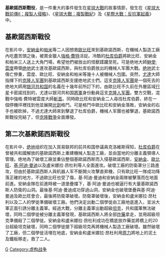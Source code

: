 {{noteTA
|G1=星球大戰
}}
{{unreferenced|time=2011-04-18T09:46:53+00:00}}
{{Infobox Military Conflict
|image=[[File:Turbotank.jpg|300px]]
|caption=複製人渦輪坦克
|conflict=基歐諾西斯戰役<br>（[[克隆戰爭|克隆戰爭]]一部份）
|date=22BBY
|place=基歐諾西斯
|result=[[克隆戰爭|克隆戰爭]]全面爆發
|combatant1=[[File:Galactic_Republic.svg|25px]] [[银河共和国|银河共和国]]<br>[[绝地|绝地]]議會
|combatant2=[[File:Confederacy_of_Independent_Systems.svg|25px]] [[貿易联邦|貿易联邦]]（CIS）
|commander1=[[歐比王·肯諾比|歐比王·肯諾比]]<br>[[達斯·維德|安納金·天行者]]<br>[[帕德美·艾米達拉|帕德美·艾米達拉]]<br>[[魅使·雲度|魅使·雲度]]<br>[[尤達|尤達]]<br>[[基·阿迪·曼迪|基·阿迪·曼迪]]<br>[[白卜庭|白卜庭]]<br>[[奇特·費司多|奇特·費司多]]
|commander2=[[達斯·西帝|達斯·西帝]]<br>[[杜库伯爵|杜库伯爵]]<br>[[強格·費特|強格·費特]]{{KIA}}<br>[[努特·岡雷|努特·岡雷]]總督
|strength1={{link-en|克隆人军團|Clone Troopers}}<br>[[绝地|绝地]]组织
|strength2=[[西斯|西斯]]組織<br>[[貿易联邦机器人军團|貿易联邦机器人军團]]
}}
'''基歐諾西斯戰役'''，是一件重大的事件發生在[[星球大戰|星球大戰]]的故事情節，發生在《[[星球大戰前傳II：複製人侵略|星球大戰前傳II：複製人侵略]]》、《[[星球大戰：複製戰紀|星球大戰：複製戰紀]]》及《[[星際大戰：反抗軍起義|星際大戰：反抗軍起義]]》中。

==基歐諾西斯戰役==
在影片中，[[達斯·維德|安納金]]和[[帕德美·艾米達拉|帕米]]等二人因想救[[歐比旺|歐比旺]]來到基歐諾西斯，在機械人製造工廠內吃盡苦頭之後，被賞金獵人[[強格·費特|強格·費特]]活捉。冷酷的[[杜库伯爵|杜库伯爵]]將歐比旺、安納金和帕米三人送上大角鬥場，希望他們被放出的怪獸蹂躪至死。可是绝地大師[[魅使·雲度|魅使·雲度]]帶領[[绝地|绝地]]武士進攻基歐諾西斯，與杜库伯爵放出的機械人军團大戰。[[绝地|绝地]]武士傷亡慘重，雲度、歐比旺、安納金和帕米等幾十人被機械人包圍。突然，[[尤達|尤達]]大師指揮下的[[克隆人军團|克隆人军團]]到基歐諾西斯支援绝地武士們。這支[[克隆人军團|克隆人军團]]是一個死去的绝地大師用[[银河共和国|银河共和国]]的名義在十幾年前所訂下的，由歐比旺不久前在外層區域[[行星|行星]]卡密諾找到的，尤達以银河共和国[[將軍|將軍]]身份動員這支[[克隆人军團|克隆人军團]]。雙方交戰，混戰中強格·費特被雲度大師[[斬首|斬首]]。同時歐比旺和安納金二人尋找杜库伯爵，終在一個停機坪裡找到他並展開[[光劍|光劍]]格鬥。可是格鬥中歐比旺和安納金落敗，安納金的右手也被砍掉，不過尤達大師來到擊退了杜库伯爵，機械人军團也被擊退，基歐諾西斯戰役完結了，但[[克隆戰爭|克隆戰爭]]全面爆發。

==第二次基歐諾西斯戰役==
在影片中，[[绝地|绝地]]组织在加入貿易联邦的前共和国參議員克洛維斯得知，[[杜库伯爵|杜库伯爵]]在曾被共和國解放的基歐諾西斯上重建機械人製造工廠，並由當地的分離主義領導人管理。绝地為了破壞工廠並重佔整個基歐諾西斯而入侵基歐諾西斯，[[達斯·維德|安納金]]、[[歐比旺|歐比旺]]、[[基·阿迪·曼迪|基·阿迪·曼迪]]以及盧米娜拉·昂杜利等人全面進攻。破壞工廠的防衛罩分三路進攻，但由於基歐諾西斯人與机器人军不斷開火攻擊直昇機，只有歐比旺一隊成功降落正確的地方，不過歐比旺也受了傷，基·阿迪·曼迪和安納金兩隊被擊落而在地面前進。安納金隊在前進時被一道堡疊擋下，基·阿迪·曼迪也被逼行有大量基歐諾西斯人防衛的山洞。最後基·阿迪·曼迪成功穿過山洞，安納金也破壞堡疊與基·阿迪·曼迪及歐比旺會合，最後將防衛罩破壞。防衛罩破壞後，安納金和盧米娜拉·昂杜利以及二人的學徙準備破壞工廠。他們決定出動二個學徙由工廠地底進入，並派大軍正面引誘分離主義軍。經過大戰，分離主義軍出動超級[[坦克|坦克]]，共和國軍無法破壞，同時二個學徙被分離主義軍發現，基歐諾西斯人將全部[[炸藥|炸藥]]拿走，並用超級坦克準備殺了二個學徙。安納金和盧米娜拉·昂杜利成功在橋底放炸藥並將橋上的20台超級坦克破壞，同時二個學徙搶下超級坦克再將機械人製造工廠破壞。雖然破壞了工廠，但二個學徙活埋在地底，安納金和盧米娜拉·昂杜利用[[原力|原力]]將地上的泥土及鐵板移走，救了二人。

{{Star Wars}}

[[Category:星際大戰戰役|G]]
[[Category:虚构战争|Category:虚构战争]]